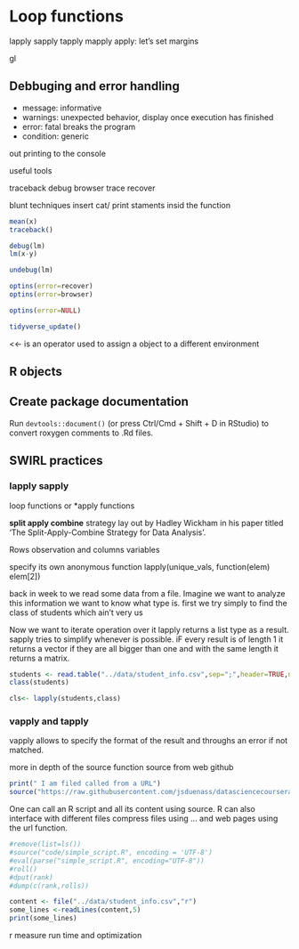 # Loop functions

lapply sapply
tapply mapply 
apply: let's set margins


gl

## Debbuging and error handling


* message: informative 
* warnings: unexpected behavior, display once execution has finished
* error: fatal breaks the program
* condition: generic



out printing to the console

useful tools


traceback
debug 
browser
trace 
recover

blunt techniques insert cat/ print staments insid the function

```r
mean(x)
traceback()

debug(lm)
lm(x-y)

undebug(lm)

optins(error=recover)
optins(error=browser)

optins(error=NULL)

```




 
```r
tidyverse_update()
```


<<- is an operator used to assign a object to a different environment




## R objects
## Create package documentation 
Run ```devtools::document()``` (or press Ctrl/Cmd + Shift + D in RStudio) to convert roxygen comments to .Rd files. 



## SWIRL practices 

### lapply sapply
loop functions or *apply functions

__split apply combine__ strategy lay out by Hadley Wickham in his  paper titled 'The Split-Apply-Combine Strategy for Data Analysis'.



Rows observation and columns variables


specify its own anonymous function 
lapply(unique_vals, function(elem) elem[2])

back in week to we read some data from a file. Imagine we want to analyze this information we want to know what type is. first we try simply to find the class of students which ain't very us 

Now we want to iterate operation over it
lapply returns a list type as a result. sapply tries to simplify whenever is possible. iF every result is of length 1 it returns a vector if they are all bigger than one and with the same length it returns a matrix. 
```r
students <- read.table("../data/student_info.csv",sep=";",header=TRUE,nrows=5)
class(students)

cls<- lapply(students,class)

```



### vapply and tapply
vapply allows to specify the format of the result and throughs an error if not matched.




more in depth of the source function
source from web github
```r

print(" I am filed called from a URL")
source("https://raw.githubusercontent.com/jsduenass/datasciencecoursera/master/code/hello_I_am_from_the_web.R")

```


One can call an R script and all its content using source. R can also interface with different files compress files using ... and web pages using the url function.
```r
#remove(list=ls())
#source("code/simple_script.R", encoding = 'UTF-8')
#eval(parse("simple_script.R", encoding="UTF-8"))
#roll()
#dput(rank)
#dump(c(rank,rolls))
```


```r
content <- file("../data/student_info.csv","r")
some_lines <-readLines(content,5)
print(some_lines)
```
 


r measure run time and optimization

